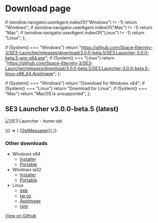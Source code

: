 
# Download page

  if (window.navigator.userAgent.indexOf("Windows") != -1) return "Windows";
  if (window.navigator.userAgent.indexOf("Mac") != -1) return "Mac";
  if (window.navigator.userAgent.indexOf("Linux") != -1) return "Linux";
};

  if (System() === "Windows")
    return "https://github.com/Space-Eternity-3/SE3-Launcher/releases/download/3.0.0-beta.5/SE3.Launcher-3.0.0-beta.5-win-x64.exe";
  if (System() === "Linux")
    return "https://github.com/Space-Eternity-3/SE3-Launcher/releases/download/3.0.0-beta.5/SE3.Launcher-3.0.0-beta.5-linux-x86_64.AppImage";
};

  if (System() === "Windows") return "Download for Windows x64";
  if (System() === "Linux") return "Download for Linux";
  if (System() === "Mac") return "MacOS is unsupported";
};

## SE3 Launcher v3.0.0-beta.5 (latest)

![SE3 Launcher - home tab](https://user-images.githubusercontent.com/81181783/185487380-715fa7d4-40d1-448e-8cf6-5b145e575505.png)

<BrowserOnly>
  {() => (
    <a className="download-button" href={DownloadLink()}>
      {GetMessage()}
    </a>
  )}
</BrowserOnly>

### Other downloads

- Windows x64
  - [Installer](https://github.com/Space-Eternity-3/SE3-Launcher/releases/download/3.0.0-beta.5/SE3.Launcher-3.0.0-beta.5-win-x64.exe)
  - [Portable](https://github.com/Space-Eternity-3/SE3-Launcher/releases/download/3.0.0-beta.5/SE3.Launcher-3.0.0-beta.5-win-x64.zip)
- Windows ia32
  - [Installer](https://github.com/Space-Eternity-3/SE3-Launcher/releases/download/3.0.0-beta.5/SE3.Launcher-3.0.0-beta.5-win-ia32.exe)
  - [Portable](https://github.com/Space-Eternity-3/SE3-Launcher/releases/download/3.0.0-beta.5/SE3.Launcher-3.0.0-beta.5-win-ia32.zip)
- Linux
  - [deb](https://github.com/Space-Eternity-3/SE3-Launcher/releases/download/3.0.0-beta.5/SE3.Launcher-3.0.0-beta.5-linux-amd64.deb)
  - [tar.gz](https://github.com/Space-Eternity-3/SE3-Launcher/releases/download/3.0.0-beta.5/SE3.Launcher-3.0.0-beta.5-linux-x64.tar.gz)
  - [AppImage](https://github.com/Space-Eternity-3/SE3-Launcher/releases/download/3.0.0-beta.5/SE3.Launcher-3.0.0-beta.5-linux-x86_64.AppImage)
  - [rpm](https://github.com/Space-Eternity-3/SE3-Launcher/releases/download/3.0.0-beta.5/SE3.Launcher-3.0.0-beta.5-linux-x86_64.rpm)

[View on Github](https://github.com/Space-Eternity-3/SE3-Launcher)
